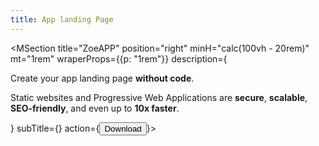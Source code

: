 ```yaml
---
title: App landing Page
---
```


<MSection title="ZoeAPP"
    position="right"
    minH="calc(100vh - 20rem)"
    mt="1rem"
    wraperProps={{p: "1rem"}}
    description={<div>

Create your app landing page **without code**.

Static websites and Progressive Web Applications are **secure**, **scalable**, **SEO-friendly**, and even up to **10x faster**.

</div>}
    subTitle={<ColorModeSwitcher isRound mt={"1rem"} />}
    action={<Button rounded>Download</Button>}>

<Center mr={['0', '0', "5rem", "5rem"]}>
    <ViewLogo minimal clickable={false} imageProps={{
        w: ['5rem', '10rem', '15rem', '15rem'],
        rounded: ['1rem', '1rem', '2rem', '2rem']
    }} />
</Center>

</MSection>